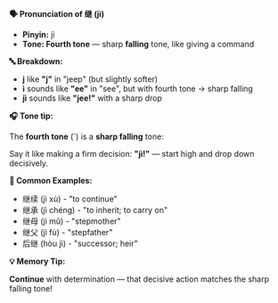 **🗣️ Pronunciation of 继 (jì)**

- **Pinyin:** jì
- **Tone: Fourth tone** — sharp **falling** tone, like giving a command

**🔤 Breakdown:**

- **j** like **"j"** in "jeep" (but slightly softer)
- **ì** sounds like **"ee"** in "see", but with fourth tone → sharp falling
- **jì** sounds like **"jee!"** with a sharp drop

**🎧 Tone tip:**

The **fourth tone** (`) is a **sharp falling** tone:

Say it like making a firm decision: **"jì!"** — start high and drop down decisively.

**📝 Common Examples:**

- 继续 (jì xù) - "to continue"
- 继承 (jì chéng) - "to inherit; to carry on"
- 继母 (jì mǔ) - "stepmother"
- 继父 (jì fù) - "stepfather"
- 后继 (hòu jì) - "successor; heir"

**💡 Memory Tip:**

**Continue** with determination — that decisive action matches the sharp falling tone!
